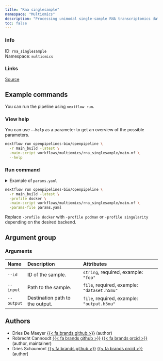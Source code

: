 ```yaml
---
title: "Rna singlesample"
namespace: "Multiomics"
description: "Processing unimodal single-sample RNA transcriptomics data"
toc: false
---
```


::: {.column-margin}

### Info

ID: `rna_singlesample`  
Namespace: `multiomics`

### Links
[Source](https://github.com/openpipelines-bio/openpipeline/blob/main/workflows/multiomics/rna_singlesample){.btn-action .btn-sm .btn-info .btn role="button"}

:::



## Example commands

You can run the pipeline using `nextflow run`.

### View help

You can use `--help` as a parameter to get an overview of the possible parameters.

```bash
nextflow run openpipelines-bio/openpipeline \
  -r main_build -latest \
  -main-script workflows/multiomics/rna_singlesample/main.nf \
  --help
```

### Run command

<details>
<summary>Example of `params.yaml`</summary>
```yaml

```
</details>

```bash
nextflow run openpipelines-bio/openpipeline \
  -r main_build -latest \
  -profile docker \
  -main-script workflows/multiomics/rna_singlesample/main.nf \
  -params-file params.yaml
```

:::{.callout-note}
Replace `-profile docker` with `-profile podman` or `-profile singularity` depending on the desired backend.
:::

## Argument group

### Arguments

|Name       |Description                     |Attributes                                  |
|:----------|:-------------------------------|:-------------------------------------------|
|`--id`     |ID of the sample.               |`string`, required, example: `"foo"`        |
|`--input`  |Path to the sample.             |`file`, required, example: `"dataset.h5mu"` |
|`--output` |Destination path to the output. |`file`, required, example: `"output.h5mu"`  |

## Authors

  * Dries De Maeyer [{{< fa brands github >}}](https://github.com/ddemaeyer) (author)
  * Robrecht Cannoodt [{{< fa brands github >}}](https://github.com/rcannood) [{{< fa brands orcid >}}](https://orcid.org/0000-0003-3641-729X) (author, maintainer)
  * Dries Schaumont [{{< fa brands github >}}](https://github.com/DriesSchaumont) [{{< fa brands orcid >}}](https://orcid.org/0000-0002-4389-0440) (author)
